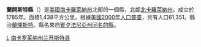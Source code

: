 {{NoteTA
| 1 = zh-cn:兰开斯特;zh-hk:蘭加斯特;zh-mo:蘭加斯特;zh-tw:蘭卡斯特;zh-hant:蘭開斯特
}}
{{Otheruses|蘭開斯特縣|subject=美國南卡羅萊納州的一個縣|other=同名的縣}}
{{Infobox U.S. County|
 county  = 蘭開斯特縣|
 state = 南卡羅萊那州 |
 en county  = Lancaster County|
 en state = South Carolina |
 seal = |
 map = Map of South Carolina highlighting Lancaster County.svg |
 map size = 200|
 founded = 1798 |
 seat = [[兰开斯特_(南卡罗来纳州)|兰开斯特]] | 
 area_total_sq_mi = 555|
 area_land_sq_mi =549 |
 area_water_sq_mi =6 |
 area percentage = 1.13% |
 census yr = 2000|
 pop = 61351 |
 density_km2 =43|
 web = www.lancastercountysc.net|
|}}
'''蘭開斯特縣'''（{{lang-en|Lancaster County}}）是[[美國|美國]][[南卡羅萊納州|南卡羅萊納州]]北部的一個縣，北鄰[[北卡羅萊納州|北卡羅萊納州]]。成立於1785年。面積1,438平方公里。根據[[美國2000年人口普查|美國2000年人口普查]]，共有人口61,351。縣治[[蘭開斯特_(南卡羅萊納州)|蘭開斯特]]。縣名來自[[賓夕法尼亞州|賓夕法尼亞州]][[蘭開斯特縣_(賓夕法尼亞州)|同名的縣]]。

[[Category:南卡罗来纳州行政区划|L]]
[[Category:南卡罗莱纳州兰开斯特县|]]